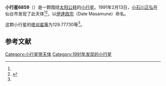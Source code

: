 {{Infobox planet
| bgcolour = #FFFFC0
| name = 6859 Datemasamune
| symbol = 
| image = 
| caption = 
| discovery = yes
| discovery_ref = 
| discoverer = [[小石川正弘|小石川正弘]]
| discovery_site = [[仙台市|仙台市]] 
| discovered = 1991年2月13日
| designations = yes
| mp_name = 
| named_after = 
| alt_names = 
| mp_category = [[主带内小行星|主带内小行星]]
| orbit_ref = <ref name="a">[http://ssd.jpl.nasa.gov/sbdb.cgi?sstr=6859 6859 Datemasamune] {{Wayback|url=http://ssd.jpl.nasa.gov/sbdb.cgi?sstr=6859 |date=20170205181334 }}，小行星數據庫瀏覽器（JPL Small-Body Database Browser）－[[美国国家航空航天局|美国国家航空航天局]]喷气推进实验室</ref>
| epoch = 2456400.5 (2013年4月18日更新)
| aphelion = {{convert|1.8589997|AU|km|3|abbr=on|lk=out}}
| perihelion = {{convert|1.8082313|AU|km|3|abbr=on}}
| semimajor = {{convert|1.8336155|AU|km|3|abbr=on}}
| eccentricity = 0.0138438
| period = 906.9029599 [[日|日]]<br />2.48[[儒略年|儒略年]]
| avg_speed = 
| inclination = 23.19982
| asc_node = 154.06587
| mean_anomaly = 
| arg_peri = 129.77730
| satellites = 
| physical_characteristics = yes
| dimensions = 
| mass = 
| density = 
| surface_grav = 
| escape_velocity = 
| sidereal_day = 
| axial_tilt = 
| pole_ecliptic_lat = 
| pole_ecliptic_lon = 
| albedo = 
| temperatures= 
| temp_name1 = 
| mean_temp_1 = 
| max_temp_1 = 
| temp_name2 = 
| max_temp_2 = 
| spectral_type = 
| abs_magnitude = 129.77730
}}

'''小行星6859'''（{{lang-en|6859 Datemasamune}}）是一颗围绕[[太阳|太阳]][[公转|公转]]的[[小行星|小行星]]。1991年2月13日，[[小石川正弘|小石川正弘]]在仙台市发现了此天体<ref name="a" /><ref>{{cite news|title=小行星列表|url=http://cfa-www.harvard.edu/iau/lists/NumberedMPs.txt|accessdate=2013-07-08|newspaper=哈佛大学|archive-date=2008-05-17|archive-url=https://web.archive.org/web/20080517010638/http://cfa-www.harvard.edu/iau/lists/NumberedMPs.txt|dead-url=no}}</ref>，以[[伊達政宗|伊達政宗]]（Date Masamune）命名。

这颗小行星的[[绝对星等|绝对星等]]为129.77730等<ref name="a" />。

==参考文献==
{{reflist}}
{{Minor Planet Number|[[小行星6858|小行星6858]]|[[小行星6860|小行星6860]]}}

{{小天体}}

[[Category:小行星带天体|Category:小行星带天体]]
[[Category:1991年发现的小行星|Category:1991年发现的小行星]]

{{asteroid-stub}}